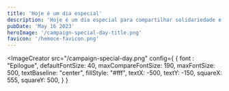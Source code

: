 ```yaml
---
title: 'Hoje é um dia especial'
description: 'Hoje é um dia especial para compartilhar solidariedade e ajudar a salvar vidas.'
pubDate: 'May 16 2023'
heroImage: '/campaign-special-day-title.png'
favicon: '/hemoce-favicon.png'
---
```


<ImageCreator 
	src="/campaign-special-day.png"
	config={
		{ 
			font : "Epilogue",
			defaultFontSize: 40,
			maxCompareFontSize: 190,
			maxFontSize: 500,
			textBaseline: "center",
			fillStyle: "#fff",
			textX: -500,
			textY: -150,
			squareX: 555,
			squareY: 500,
		}
	}
>
</ImageCreator>